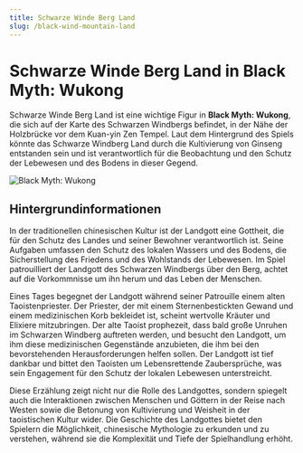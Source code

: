 ```yaml
---
title: Schwarze Winde Berg Land
slug: /black-wind-mountain-land
---
```


# Schwarze Winde Berg Land in Black Myth: Wukong

Schwarze Winde Berg Land ist eine wichtige Figur in **Black Myth: Wukong**, die sich auf der Karte des Schwarzen Windbergs befindet, in der Nähe der Holzbrücke vor dem Kuan-yin Zen Tempel. Laut dem Hintergrund des Spiels könnte das Schwarze Windberg Land durch die Kultivierung von Ginseng entstanden sein und ist verantwortlich für die Beobachtung und den Schutz der Lebewesen und des Bodens in dieser Gegend.

<img src="https://image.informedainews.com/hfstd.jpeg" alt="Black Myth: Wukong"/>

## Hintergrundinformationen

In der traditionellen chinesischen Kultur ist der Landgott eine Gottheit, die für den Schutz des Landes und seiner Bewohner verantwortlich ist. Seine Aufgaben umfassen den Schutz des lokalen Wassers und des Bodens, die Sicherstellung des Friedens und des Wohlstands der Lebewesen. Im Spiel patrouilliert der Landgott des Schwarzen Windbergs über den Berg, achtet auf die Vorkommnisse um ihn herum und das Leben der Menschen.

Eines Tages begegnet der Landgott während seiner Patrouille einem alten Taoistenpriester. Der Priester, der mit einem Sternenbestickten Gewand und einem medizinischen Korb bekleidet ist, scheint wertvolle Kräuter und Elixiere mitzubringen. Der alte Taoist prophezeit, dass bald große Unruhen im Schwarzen Windberg auftreten werden, und besucht den Landgott, um ihm diese medizinischen Gegenstände anzubieten, die ihm bei den bevorstehenden Herausforderungen helfen sollen. Der Landgott ist tief dankbar und bittet den Taoisten um Lebensrettende Zaubersprüche, was sein Engagement für den Schutz der lokalen Lebewesen unterstreicht.

Diese Erzählung zeigt nicht nur die Rolle des Landgottes, sondern spiegelt auch die Interaktionen zwischen Menschen und Göttern in der Reise nach Westen sowie die Betonung von Kultivierung und Weisheit in der taoistischen Kultur wider. Die Geschichte des Landgottes bietet den Spielern die Möglichkeit, chinesische Mythologie zu erkunden und zu verstehen, während sie die Komplexität und Tiefe der Spielhandlung erhöht.